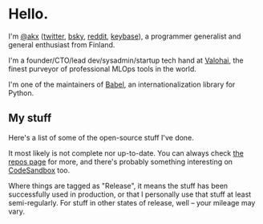 # Hello.

I'm [@akx](https://github.com/akx) ([twitter](https://twitter.com/akx), [bsky](https://bsky.app/profile/akx.bsky.social), [reddit](https://reddit.com/u/akx), [keybase](https://keybase.io/akx)),
a programmer generalist and general enthusiast from Finland.

I'm a founder/CTO/lead dev/sysadmin/startup tech hand at [Valohai](https://valohai.com/), the finest purveyor of
professional MLOps tools in the world.

I'm one of the maintainers of [Babel](https://github.com/python-babel/babel), an internationalization library for Python.

## My stuff

Here's a list of some of the open-source stuff I've done.

It most likely is not complete nor up-to-date.
You can always check [the repos page](https://github.com/akx?tab=repositories) for more,
and there's probably something interesting on [CodeSandbox](https://codesandbox.io/u/akx) too.

Where things are tagged as "Release", it means the stuff has been successfully used in production,
or that I personally use that stuff at least semi-regularly. For stuff in other states of release, well – your mileage may vary.
